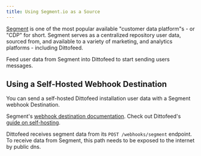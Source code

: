 ```yaml
---
title: Using Segment.io as a Source
---
```


[Segment](https://segment.com/) is one of the most popular available "customer data platform"s - or "CDP" for short. Segment serves as a centralized repository user data, sourced from, and available to a variety of marketing, and analytics platforms - including Dittofeed.

Feed user data from Segment into Dittofeed to start sending users messages.

## Using a Self-Hosted Webhook Destination

You can send a self-hosted Dittofeed installation user data with a Segment webhook Destination.

<Info>Segment's [webhook destination documentation](https://segment.com/docs/connections/destinations/catalog/webhooks/).</Info>
<Tip>Check out Dittofeed's [guide on self-hosting](/deployment/self-hosted).</Tip>

Dittofeed receives segment data from its `POST /webhooks/segment` endpoint. To receive data from Segment, this path needs to be exposed to the internet by public dns.